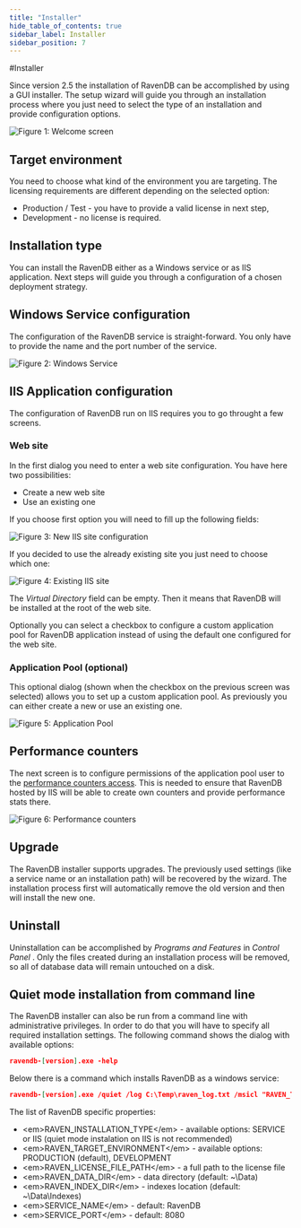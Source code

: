 ```yaml
---
title: "Installer"
hide_table_of_contents: true
sidebar_label: Installer
sidebar_position: 7
---
```



#Installer

Since version 2.5 the installation of RavenDB can be accomplished by using a GUI installer. The setup wizard will guide you through an installation process where you just need to
select the type of an installation and provide configuration options.

![Figure 1: Welcome screen](./assets/installer_welcome_screen.png)

## Target environment

You need to choose what kind of the environment you are targeting. The licensing requirements are different depending on the selected option:

* Production / Test - you have to provide a valid license in next step,
* Development - no license is required.

## Installation type

You can install the RavenDB either as a Windows service or as IIS application. Next steps will guide you through a configuration of a chosen deployment strategy. 

## Windows Service configuration

The configuration of the RavenDB service is straight-forward. You only have to provide the name and the port number of the service.

![Figure 2: Windows Service](./assets/installer_windows_service.png)

## IIS Application configuration

The configuration of RavenDB run on IIS requires you to go throught a few screens. 

### Web site
In the first dialog you need to enter a web site configuration. You have here two possibilities:

* Create a new web site
* Use an existing one

If you choose first option you will need to fill up the following fields:

![Figure 3: New IIS site configuration](./assets/installer_iis_new_site.png)

If you decided to use the already existing site you just need to choose which one:

![Figure 4: Existing IIS site](./assets/installer_iis_existing_site.png)

The _Virtual Directory_ field can be empty. Then it means that RavenDB will be installed at the root of the web site.

Optionally you can select a checkbox to configure a custom application pool for RavenDB application instead of using the default one configured for the web site.

### Application Pool (optional)

This optional dialog (shown when the checkbox on the previous screen was selected) allows you to set up a custom application pool. As previously you can either create a new or use an existing one.

![Figure 5: Application Pool](./assets/installer_iis_application_pool.png)

## Performance counters

The next screen is to configure permissions of the application pool user to the [performance counters access](../administration/perf-counters.mdx). This is needed to ensure that RavenDB hosted by IIS
will be able to create own counters and provide performance stats there.

![Figure 6: Performance counters](./assets/installer_iis_performance_counters.png)

## Upgrade

The RavenDB installer supports upgrades. The previously used settings (like a service name or an installation path) will be recovered by the wizard. The installation process first will 
automatically remove the old version and then will install the new one.

## Uninstall

Uninstallation can be accomplished by _Programs and Features_ in _Control Panel_ . Only the files created during an installation process will be removed, so all of database data will remain untouched on a disk.


## Quiet mode installation from command line

The RavenDB installer can also be run from a command line with administrative privileges. In order to do that you will have to specify all required installation
settings. The following command shows the dialog with available options:

```json 
ravendb-[version].exe -help
```

Below there is a command which installs RavenDB as a windows service:

```json 
ravendb-[version].exe /quiet /log C:\Temp\raven_log.txt /msicl "RAVEN_TARGET_ENVIRONMENT=DEVELOPMENT TARGETDIR=C:\ INSTALLFOLDER=C:\RavenDB RAVEN_INSTALLATION_TYPE=SERVICE REMOVE=IIS ADDLOCAL=Service"
```

The list of RavenDB specific properties:

* &lt;em&gt;RAVEN_INSTALLATION_TYPE&lt;/em&gt; - available options: SERVICE or IIS (quiet mode instalation on IIS is not recommended)
* &lt;em&gt;RAVEN_TARGET_ENVIRONMENT&lt;/em&gt; - available options: PRODUCTION (default), DEVELOPMENT
* &lt;em&gt;RAVEN_LICENSE_FILE_PATH&lt;/em&gt; - a full path to the license file
* &lt;em&gt;RAVEN_DATA_DIR&lt;/em&gt; - data directory (default: ~\Data)
* &lt;em&gt;RAVEN_INDEX_DIR&lt;/em&gt; - indexes location (default: ~\Data\Indexes)
* &lt;em&gt;SERVICE_NAME&lt;/em&gt; - default: RavenDB
* &lt;em&gt;SERVICE_PORT&lt;/em&gt; - default: 8080